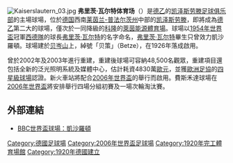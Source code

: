 {{noteTA
|T=zh-hans:弗里茨·瓦尔特体育场;zh-hk:費斯禾達球場;zh-tw:弗里茨·瓦爾特體育場;
|1=zh-hans:弗里茨·瓦尔特体育场;zh-hk:費斯禾達球場;zh-tw:弗里茨·瓦爾特體育場;
|2=zh-hans:凯泽斯劳滕足球俱乐部;zh-hk:凱沙羅頓足球會;zh-tw:凱撒斯勞滕足球俱樂部;
|3=zh-hans:凯泽斯劳滕;zh-hk:凱沙羅頓;zh-tw:凱撒斯勞滕;
|4=zh-hans:弗里茨·瓦尔特;zh-hk:費斯禾達;zh-tw:弗里茨·瓦爾特;
}}

[[File:Kaiserslautern_03.jpg|right]]
'''弗里茨·瓦尔特体育场'''（{{lang|de|'''Fritz-Walter-Stadion'''}}）是[[德乙|德乙]]的[[凯泽斯劳滕足球俱乐部|凯泽斯劳滕足球俱乐部]]的主場球場，位於[[德国|德国]]西南[[莱茵兰-普法尔茨州|莱茵兰-普法尔茨州]]中部的[[凯撒斯劳滕|凯泽斯劳滕]]，即將成為[[德乙|德乙]]第二大的球場，僅次於一同降級的[[科隆足球俱乐部|科隆]]的[[萊茵能源體育場|萊茵能源體育場]]。球場以[[1954年世界盃足球賽|1954年世界盃]]冠軍[[德國國家足球隊|西德隊]]的球長[[弗里茨·瓦尔特|弗里茨·瓦尔特]]的名字命名，[[弗里茨·瓦尔特|弗里茨·瓦尔特]]畢生只曾效力凱沙羅頓。球場建於[[贝岑山|贝岑山]]上，綽號「贝策」（Betze），在1926年落成啟用。

曾於2002年及2003年進行重建，重建後球場可容納48,500名觀眾，重建項目還包括全新的泛光照明系統及媒體中心，估計耗資4830萬[[歐元|歐元]]，並獲[[歐洲足協|歐洲足協]]的[[歐洲足協四星級足球場|四星級球場]]認證。新火車站將配合[[2006年世界盃足球賽|2006年世界盃]]的舉行而啟用。費斯禾達球場在[[2006年世界盃足球賽|2006年世界盃]]將安排舉行四場分組初賽及一場次輪淘汰賽。

== 外部連結 ==
* [http://news.bbc.co.uk/sport1/hi/football/world_cup_2006/venues/4459080.stm BBC世界盃球場：凱沙羅頓] {{Wayback|url=http://news.bbc.co.uk/sport1/hi/football/world_cup_2006/venues/4459080.stm |date=20061224034845 }}
{{2006年世界盃足球場}}

[[Category:德國足球場|Category:德國足球場]]
[[Category:2006年世界盃足球場|Category:2006年世界盃足球場]]
[[Category:1920年完工體育場館|Category:1920年完工體育場館]]
[[Category:1920年德國建立|Category:1920年德國建立]]